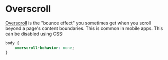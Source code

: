 # Overscroll

[Overscroll](https://developer.mozilla.org/en-US/docs/Web/CSS/overscroll-behavior) is the "bounce effect" you sometimes
get when you scroll beyond a page's content boundaries. This is common in mobile apps. This can be disabled using CSS:

```css
body {
	overscroll-behavior: none;
}
```